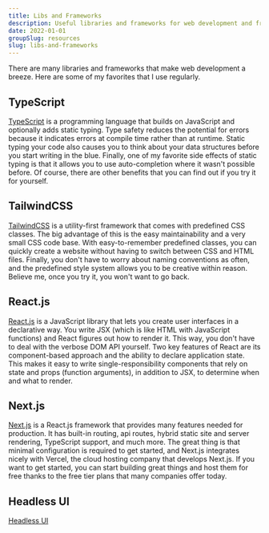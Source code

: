 ```yaml
---
title: Libs and Frameworks
description: Useful libraries and frameworks for web development and frontend engineering.
date: 2022-01-01
groupSlug: resources
slug: libs-and-frameworks
---
```


There are many libraries and frameworks that make web development a breeze.
Here are some of my favorites that I use regularly.

## TypeScript

[TypeScript](https://www.typescriptlang.org/) is a programming language that builds on JavaScript and optionally adds static typing.
Type safety reduces the potential for errors because it indicates errors at compile time rather than at runtime.
Static typing your code also causes you to think about your data structures before you start writing in the blue.
Finally, one of my favorite side effects of static typing is that it allows you to use auto-completion where it wasn't possible before.
Of course, there are other benefits that you can find out if you try it for yourself.

## TailwindCSS

[TailwindCSS](https://tailwindcss.com/) is a utility-first framework that comes with predefined CSS classes.
The big advantage of this is the easy maintainability and a very small CSS code base.
With easy-to-remember predefined classes, you can quickly create a website without having to switch between CSS and HTML files.
Finally, you don't have to worry about naming conventions as often, and the predefined style system allows you to be creative within reason.
Believe me, once you try it, you won't want to go back.

## React.js

[React.js](https://reactjs.org/) is a JavaScript library that lets you create user interfaces in a declarative way.
You write JSX (which is like HTML with JavaScript functions) and React figures out how to render it.
This way, you don't have to deal with the verbose DOM API yourself.
Two key features of React are its component-based approach and the ability to declare application state.
This makes it easy to write single-responsibility components that rely on state and props (function arguments), in addition to JSX, to determine when and what to render.

## Next.js

[Next.js](https://nextjs.org/) is a React.js framework that provides many features needed for production.
It has built-in routing, api routes, hybrid static site and server rendering, TypeScript support, and much more.
The great thing is that minimal configuration is required to get started, and Next.js integrates nicely with Vercel, the cloud hosting company that develops Next.js.
If you want to get started, you can start building great things and host them for free thanks to the free tier plans that many companies offer today.

## Headless UI

[Headless UI](https://headlessui.dev/)
